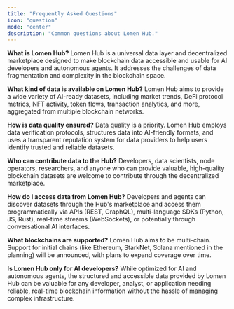 ```yaml
---
title: "Frequently Asked Questions"
icon: "question"
mode: "center"
description: "Common questions about Lomen Hub."
---
```


**What is Lomen Hub?**
Lomen Hub is a universal data layer and decentralized marketplace designed to make blockchain data accessible and usable for AI developers and autonomous agents. It addresses the challenges of data fragmentation and complexity in the blockchain space.

**What kind of data is available on Lomen Hub?**
Lomen Hub aims to provide a wide variety of AI-ready datasets, including market trends, DeFi protocol metrics, NFT activity, token flows, transaction analytics, and more, aggregated from multiple blockchain networks.

**How is data quality ensured?**
Data quality is a priority. Lomen Hub employs data verification protocols, structures data into AI-friendly formats, and uses a transparent reputation system for data providers to help users identify trusted and reliable datasets.

**Who can contribute data to the Hub?**
Developers, data scientists, node operators, researchers, and anyone who can provide valuable, high-quality blockchain datasets are welcome to contribute through the decentralized marketplace.

**How do I access data from Lomen Hub?**
Developers and agents can discover datasets through the Hub's marketplace and access them programmatically via APIs (REST, GraphQL), multi-language SDKs (Python, JS, Rust), real-time streams (WebSockets), or potentially through conversational AI interfaces.

**What blockchains are supported?**
Lomen Hub aims to be multi-chain. Support for initial chains (like Ethereum, StarkNet, Solana mentioned in the planning) will be announced, with plans to expand coverage over time.

**Is Lomen Hub only for AI developers?**
While optimized for AI and autonomous agents, the structured and accessible data provided by Lomen Hub can be valuable for any developer, analyst, or application needing reliable, real-time blockchain information without the hassle of managing complex infrastructure.
